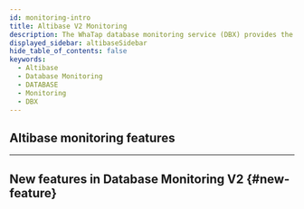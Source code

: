 ```yaml
---
id: monitoring-intro
title: Altibase V2 Monitoring
description: The WhaTap database monitoring service (DBX) provides the performance monitoring service by collecting data based on queries.
displayed_sidebar: altibaseSidebar
hide_table_of_contents: false
keywords:
  - Altibase
  - Database Monitoring
  - DATABASE
  - Monitoring
  - DBX
---
```



<V2Note product="Altibase" />


<Dbintroductiondesc />

<DBsupportNote />

## Altibase monitoring features

<CommonCont />


<Dbspecification />

---

## New features in Database Monitoring V2 {#new-feature}

<NewFeature product='Altibase' ver='2.0.0' />
